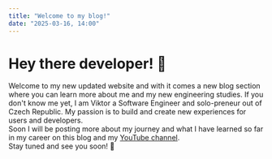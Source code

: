 ```yaml
---
title: "Welcome to my blog!"
date: "2025-03-16, 14:00"
---
```


# Hey there developer! 👋

Welcome to my new updated website and with it comes a new blog section where
you can learn more about me and my new engineering studies.
If you don't know me yet, I am Viktor a Software Engineer and solo-preneur out
of Czech Republic. My passion is to build and create new experiences for users and developers.
<br />
Soon I will be posting more about my journey and what I have learned so far in my career on this blog and my [YouTube channel](https://www.youtube.com/@withviktor).
<br />
Stay tuned and see you soon! 🚀